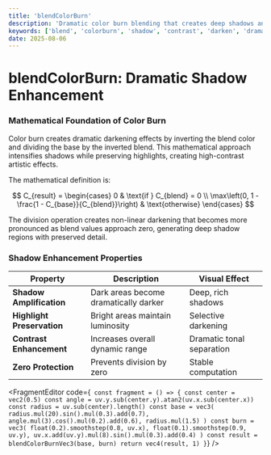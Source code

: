 ```yaml
---
title: 'blendColorBurn'
description: 'Dramatic color burn blending that creates deep shadows and rich contrast through mathematical darkening'
keywords: ['blend', 'colorburn', 'shadow', 'contrast', 'darken', 'dramatic']
date: 2025-08-06
---
```



# blendColorBurn: Dramatic Shadow Enhancement

### Mathematical Foundation of Color Burn

Color burn creates dramatic darkening effects by inverting the blend color and dividing the base by the inverted blend. This mathematical approach intensifies shadows while preserving highlights, creating high-contrast artistic effects.

The mathematical definition is:

$$
C_{result} = \begin{cases}
0 & \text{if } C_{blend} = 0 \\
\max\left(0, 1 - \frac{1 - C_{base}}{C_{blend}}\right) & \text{otherwise}
\end{cases}
$$

The division operation creates non-linear darkening that becomes more pronounced as blend values approach zero, generating deep shadow regions with preserved detail.

### Shadow Enhancement Properties

| Property                   | Description                           | Visual Effect             |
| -------------------------- | ------------------------------------- | ------------------------- |
| **Shadow Amplification**   | Dark areas become dramatically darker | Deep, rich shadows        |
| **Highlight Preservation** | Bright areas maintain luminosity      | Selective darkening       |
| **Contrast Enhancement**   | Increases overall dynamic range       | Dramatic tonal separation |
| **Zero Protection**        | Prevents division by zero             | Stable computation        |

<FragmentEditor
        code={`
const fragment = () => {
        const center = vec2(0.5)
        const angle = uv.y.sub(center.y).atan2(uv.x.sub(center.x))
        const radius = uv.sub(center).length()
        const base = vec3(
                radius.mul(20).sin().mul(0.3).add(0.7),
                angle.mul(3).cos().mul(0.2).add(0.6),
                radius.mul(1.5)
        )
        const burn = vec3(
                float(0.2).smoothstep(0.8, uv.x),
                float(0.1).smoothstep(0.9, uv.y),
                uv.x.add(uv.y).mul(8).sin().mul(0.3).add(0.4)
        )
        const result = blendColorBurnVec3(base, burn)
        return vec4(result, 1)
}`}
/>
